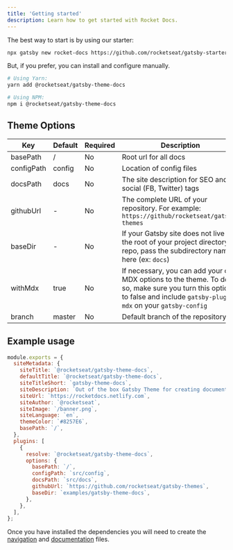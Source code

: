 ```yaml
---
title: 'Getting started'
description: Learn how to get started with Rocket Docs.
---
```


The best way to start is by using our starter:

```bash
npx gatsby new rocket-docs https://github.com/rocketseat/gatsby-starter-rocket-docs
```

But, if you prefer, you can install and configure manually.

```bash
# Using Yarn:
yarn add @rocketseat/gatsby-theme-docs

# Using NPM:
npm i @rocketseat/gatsby-theme-docs
```

## Theme Options

| Key        | Default | Required | Description                                                                                                                                                            |
| ---------- | ------- | -------- | ---------------------------------------------------------------------------------------------------------------------------------------------------------------------- |
| basePath   | /       | No       | Root url for all docs                                                                                                                                                  |
| configPath | config  | No       | Location of config files                                                                                                                                               |
| docsPath   | docs    | No       | The site description for SEO and social (FB, Twitter) tags                                                                                                             |
| githubUrl  | -       | No       | The complete URL of your repository. For example: `https://github/rocketseat/gatsby-themes`                                                                            |
| baseDir    | -       | No       | If your Gatsby site does not live in the root of your project directory/git repo, pass the subdirectory name here (ex: `docs`)                                         |
| withMdx    | true    | No       | If necessary, you can add your own MDX options to the theme. To do so, make sure you turn this option to false and include `gatsby-plugin-mdx` on your `gatsby-config` |
| branch     | master  | No       | Default branch of the repository                                                                                                                                       |

## Example usage

```js title=gatsby-config.js
module.exports = {
  siteMetadata: {
    siteTitle: `@rocketseat/gatsby-theme-docs`,
    defaultTitle: `@rocketseat/gatsby-theme-docs`,
    siteTitleShort: `gatsby-theme-docs`,
    siteDescription: `Out of the box Gatsby Theme for creating documentation websites easily and quickly`,
    siteUrl: `https://rocketdocs.netlify.com`,
    siteAuthor: `@rocketseat`,
    siteImage: `/banner.png`,
    siteLanguage: `en`,
    themeColor: `#8257E6`,
    basePath: `/`,
  },
  plugins: [
    {
      resolve: `@rocketseat/gatsby-theme-docs`,
      options: {
        basePath: `/`,
        configPath: `src/config`,
        docsPath: `src/docs`,
        githubUrl: `https://github.com/rocketseat/gatsby-themes`,
        baseDir: `examples/gatsby-theme-docs`,
      },
    },
  ],
};
```

Once you have installed the dependencies you will need to create the [navigation](/usage/navigation) and [documentation](/usage/creating-docs) files.
